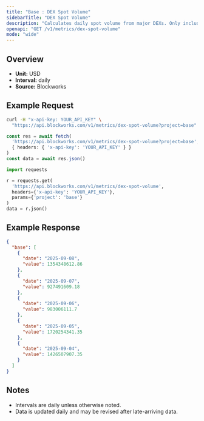 ```yaml
---
title: "Base : DEX Spot Volume"
sidebarTitle: "DEX Spot Volume"
description: "Calculates daily spot volume from major DEXs. Only includes volumes from fee-paying liquidity pools"
openapi: "GET /v1/metrics/dex-spot-volume"
mode: "wide"
---
```


## Overview

- **Unit:** USD
- **Interval:** daily
- **Source:** Blockworks

## Example Request

<CodeGroup>

```bash cURL
curl -H "x-api-key: YOUR_API_KEY" \
  "https://api.blockworks.com/v1/metrics/dex-spot-volume?project=base"
```

```typescript TypeScript
const res = await fetch(
  'https://api.blockworks.com/v1/metrics/dex-spot-volume?project=base',
  { headers: { 'x-api-key': 'YOUR_API_KEY' } }
)
const data = await res.json()
```

```python Python
import requests

r = requests.get(
  'https://api.blockworks.com/v1/metrics/dex-spot-volume',
  headers={'x-api-key': 'YOUR_API_KEY'},
  params={'project': 'base'}
)
data = r.json()
```

</CodeGroup>

## Example Response

```json
{
  "base": [
    {
      "date": "2025-09-08",
      "value": 1354348612.86
    },
    {
      "date": "2025-09-07",
      "value": 927491609.18
    },
    {
      "date": "2025-09-06",
      "value": 983006111.7
    },
    {
      "date": "2025-09-05",
      "value": 1720254341.35
    },
    {
      "date": "2025-09-04",
      "value": 1426507907.35
    }
  ]
}
```

## Notes
- Intervals are daily unless otherwise noted.
- Data is updated daily and may be revised after late-arriving data.

